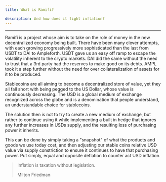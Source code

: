 ```yaml
---
title: What is Ramifi?

description: And how does it fight inflation?
---
```


---

Ramifi is a project whose aim is to take on the role of money in the new decentralized economy being built. There have been many clever attempts, with each growing progressively more sophisticated than the last from USDT to DAI to Ampleforth. USDT gave us an easy off ramp to escape the volatility inherent to the crypto markets. DAI did the same without the need to trust that a 3rd party had the reserves to make good on its debts. AMPL took it a step further without the need for over collateralization of assets for it to be produced.

Stablecoins are all aiming to become a decentralized store of value, yet they all fall short with being pegged to the US Dollar, whose value is continuously decreasing. The USD is a global medium of exchange recognized across the globe and is a denomination that people understand, an understandable choice for stablecoins.

The solution then is not to try to create a new medium of exchange, but rather to continue using it while implementing a built in hedge that ignores any further increases in USDs supply, and the resulting loss of purchasing power it inherits.

This can be done by simply taking a "snapshot" of what the products and goods we use today cost, and then adjusting our stable coins relative USD value via supply constriction to ensure it continues to have that purchasing power. Put simply, equal and opposite deflation to counter act USD inflation.

> Inflation is taxation without legislation.
>
> Milton Friedman
